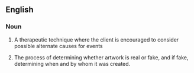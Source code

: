 ==English==
===Noun===
{{en-noun|-}}
# {{context|therapy}} A therapeutic technique where the client is encouraged to consider possible alternate causes for events
# {{context|art}} The process of determining whether artwork is real or fake, and if fake, determining when and by whom it was created.